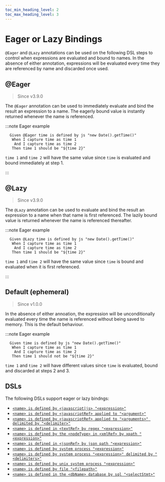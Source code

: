 ```yaml
--- 
toc_min_heading_level: 2
toc_max_heading_level: 3
---
```



# Eager or Lazy Bindings

`@Eager` and `@Lazy` annotations can be used on the following DSL steps to control when expressions are evaluated and bound to names. In the absence of either annotation, expressions will be evaluated every time they are referenced by name and discarded once used.

## @Eager

> Since <Link to="https://github.com/gwen-interpreter/gwen-web/releases/tag/v3.9.0">v3.9.0</Link>

The `@Eager` annotation can be used to immediately evaluate and bind the result an expression to a name. The eagerly bound value is instantly returned whenever the name is referenced.

:::note Eager example

```gherkin {1}
  Given @Eager time is defined by js "new Date().getTime()"
   When I capture time as time 1
    And I capture time as time 2 
   Then time 1 should be "${time 2}"
```

`time 1` and `time 2` will have the same value since `time` is evaluated and bound immediately at step 1.

:::

## @Lazy

> Since <Link to="https://github.com/gwen-interpreter/gwen-web/releases/tag/v3.9.0">v3.9.0</Link>

The `@Lazy` annotation can be used to evaluate and bind the result an expression to a name when that name is first referenced. The lazily bound value is returned whenever the name is referenced thereafter.

:::note Eager example

```gherkin {1,2}
  Given @Lazy time is defined by js "new Date().getTime()"
   When I capture time as time 1
    And I capture time as time 2 
   Then time 1 should be "${time 2}"
```

`time 1` and `time 2` will have the same value since `time` is bound and evaluated when it is first referenced.

:::

## Default (ephemeral)

> Since <Link to="https://github.com/gwen-interpreter/gwen-web/releases/tag/v1.0.0">v1.0.0</Link>

In the absence of either annoation, the expression will be unconditionally evaluated every time the name is referenced without being saved to memory. This is the default behaviour.

:::note Eager example

```gherkin {2-3}
  Given time is defined by js "new Date().getTime()"
   When I capture time as time 1
    And I capture time as time 2 
   Then time 1 should not be "${time 2}"
```

`time 1` and `time 2` will have different values since `time` is evaluated, bound and discarded at steps 2 and 3.

## DSLs

The following DSLs support eager or lazy bindngs:

- [`<name> is defined by <javascript|js> "<expression>"`](/docs/dsl/reference#name-is-defined-by-javascript-expression)
- [`<name> is defined by <javascriptRef> applied to "<argument>"`](/docs/dsl/reference#name-is-defined-by-js-function-applied-to-arg)
- [`<name> is defined by <javascriptRef> applied to "<arguments>" delimited by "<delimiter>"`](/docs/dsl/reference#name-is-defined-by-js-function-applied-to-args-delimited-by)
- [`<name> is defined in <textRef> by regex "<expression>"`](/docs/dsl/reference#name-is-defined-in-text-ref-by-regex-expression)
- [`<name> is defined by the <nodeType> in <xmlRef> by xpath "<expression>"`](/docs/dsl/reference#name-is-defined-by-the-node-type-in-xml-ref-by-xpath-expression)
- [`<name> is defined in <jsonRef> by json path "<expression>"`](/docs/dsl/reference#name-is-defined-in-json-ref-by-json-path-expression)
- [`<name> is defined by system process "<expression>"`](/docs/dsl/reference#name-is-defined-by-system-process-expression)
- [`<name> is defined by system process "<expression>" delimited by "<delimiters>"`](/docs/dsl/reference#name-is-defined-by-system-process-expression-delimited-by-delimiters)
- [`<name> is defined by unix system process "<expression>"`](/docs/dsl/reference#name-is-defined-by-unix-system-process-expression)
- [`<name> is defined by file "<filepath>"`](/docs/dsl/reference#name-is-defined-by-file)
- [`<name> is defined in the <dbName> database by sql "<selectStmt>"`](/docs/dsl/reference#name-is-defined-by-database-select-statement)
